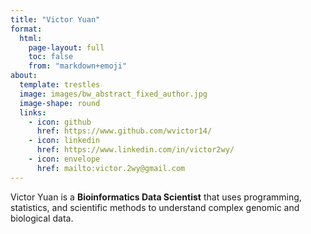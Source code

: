 ```yaml
---
title: "Victor Yuan"
format:
  html:
    page-layout: full
    toc: false
    from: "markdown+emoji"
about:
  template: trestles
  image: images/bw_abstract_fixed_author.jpg
  image-shape: round
  links:
    - icon: github
      href: https://www.github.com/wvictor14/
    - icon: linkedin
      href: https://www.linkedin.com/in/victor2wy/
    - icon: envelope
      href: mailto:victor.2wy@gmail.com
---
```


Victor Yuan is a  **Bioinformatics Data Scientist** that uses programming, statistics, and scientific methods to understand complex genomic and biological data. 